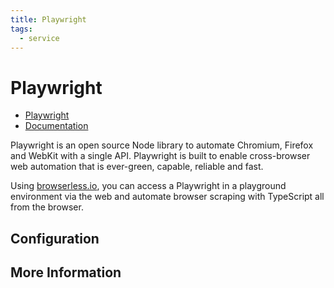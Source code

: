 ```yaml
---
title: Playwright
tags:
  - service
---
```


# Playwright

- [Playwright](https://playwright.dev/)
- [Documentation](https://playwright.dev/docs/intro)

Playwright is an open source Node library to automate Chromium, Firefox and WebKit with a single API. Playwright is built to enable cross-browser web automation that is ever-green, capable, reliable and fast.

Using [browserless.io](https://www.browserless.io/), you can access a Playwright in a playground environment via the web and automate browser scraping with TypeScript all from the browser.

## Configuration

## More Information
